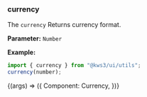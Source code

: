
<Version />

<Meta title="Utils/2. Examples/Currency" />

### currency

The `currency` Returns currency format.

**Parameter:**
`Number`

**Example:**

```js
import { currency } from "@kws3/ui/utils";
currency(number);
```

<Story name="Currency" args={{}}>
  {(args) => ({
    Component: Currency,
  })}
</Story>
